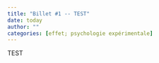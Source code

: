 ```yaml
---
title: "Billet #1 -- TEST"
date: today
author: ""
categories: [effet; psychologie expérimentale]
---
```


TEST
